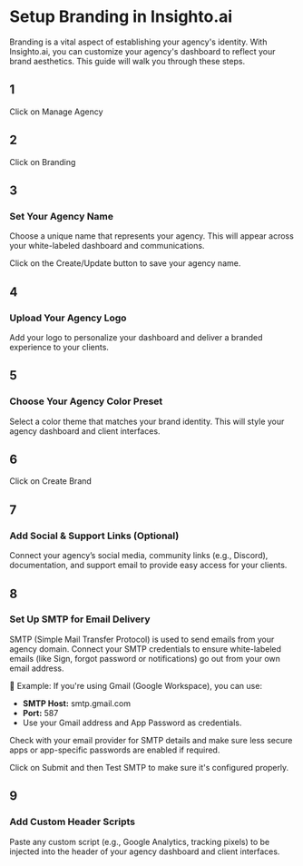 # Setup Branding in Insighto.ai

Branding is a vital aspect of establishing your agency's identity. With Insighto.ai, you can customize your agency's dashboard to reflect your brand aesthetics. This guide will walk you through these steps.

## 1  
Click on Manage Agency

## 2  
Click on Branding

## 3  
### Set Your Agency Name

Choose a unique name that represents your agency. This will appear across your white-labeled dashboard and communications.

Click on the Create/Update button to save your agency name.

## 4  
### Upload Your Agency Logo

Add your logo to personalize your dashboard and deliver a branded experience to your clients.

## 5  
### Choose Your Agency Color Preset

Select a color theme that matches your brand identity. This will style your agency dashboard and client interfaces.

## 6  
Click on Create Brand

## 7  
### Add Social & Support Links (Optional)

Connect your agency’s social media, community links (e.g., Discord), documentation, and support email to provide easy access for your clients.

## 8  
### Set Up SMTP for Email Delivery

SMTP (Simple Mail Transfer Protocol) is used to send emails from your agency domain. Connect your SMTP credentials to ensure white-labeled emails (like Sign, forgot password or notifications) go out from your own email address.

📌 Example: If you're using Gmail (Google Workspace), you can use:

- **SMTP Host:** smtp.gmail.com  
- **Port:** 587  
- Use your Gmail address and App Password as credentials.

Check with your email provider for SMTP details and make sure less secure apps or app-specific passwords are enabled if required.

Click on Submit and then Test SMTP to make sure it's configured properly.

## 9  
### Add Custom Header Scripts

Paste any custom script (e.g., Google Analytics, tracking pixels) to be injected into the header of your agency dashboard and client interfaces.
